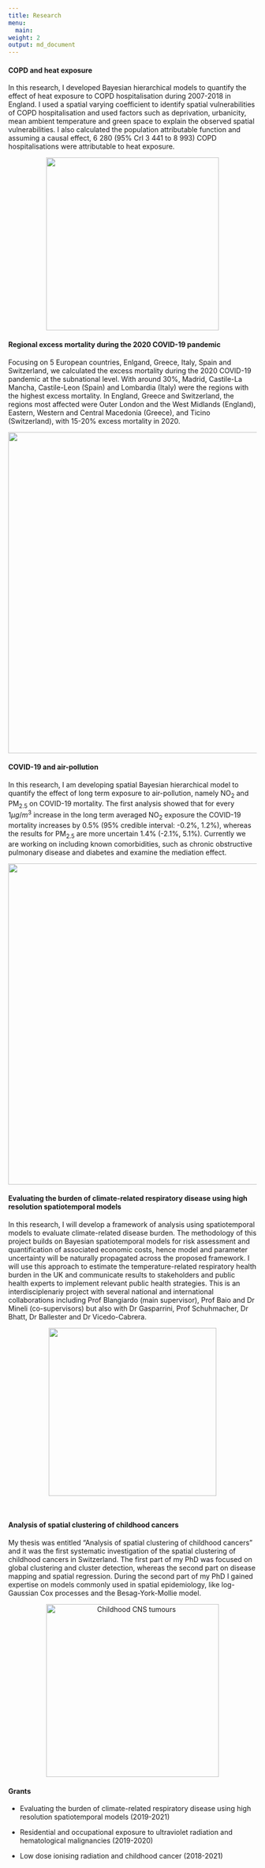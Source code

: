 ```yaml
---
title: Research
menu: 
  main:
weight: 2
output: md_document
---
```


#### COPD and heat exposure
In this research, I developed Bayesian hierarchical models to quantify the effect of heat exposure to COPD hospitalisation during 2007-2018 in England. I used a spatial varying coefficient to identify spatial vulnerabilities of COPD hospitalisation and used factors such as deprivation, urbanicity, mean ambient temperature and green space to explain the observed spatial vulnerabilities. I also calculated the population attributable function and assuming a causal effect, 6 280 (95% CrI 3 441 to 8 993) COPD hospitalisations were attributable to heat exposure. 

<p align="center">
  <img src="/images/popatrCOPD.png" width="350">
</p>

#### Regional excess mortality during the 2020 COVID-19 pandemic
Focusing on 5 European countries, Enlgand, Greece, Italy, Spain and Switzerland, we calculated the excess mortality during the 2020 COVID-19 pandemic at the subnational level. With around 30%, Madrid, Castile-La Mancha, Castile-Leon (Spain) and Lombardia (Italy) were the regions with the highest excess mortality. In England, Greece and Switzerland, the regions most affected were Outer London and the West Midlands (England), Eastern, Western and Central Macedonia (Greece), and Ticino (Switzerland), with 15-20% excess mortality in 2020. 

<p align="center">
  <img src="/images/COVID19excess.png" width="650">
</p>

#### COVID-19 and air-pollution
In this research, I am developing spatial Bayesian hierarchical model to quantify the effect of long term exposure to air-pollution, namely NO$_2$ and PM$_{2.5}$ on COVID-19 mortality. The first analysis showed that for every 1$\mu g/m^3$ increase in the long term averaged NO$_2$ exposure the COVID-19 mortality increases by 0.5% (95% credible interval: -0.2%, 1.2%), whereas the results for PM$_{2.5}$ are more uncertain 1.4% (-2.1%, 5.1%). Currently we are working on including known comorbidities, such as chronic obstructive pulmonary disease and diabetes and examine the mediation effect.

<p align="center">
  <img src="/images/COVID.png" width="650">
</p>
 

#### Evaluating the burden of climate-related respiratory disease using high resolution spatiotemporal models 

In this research, I will develop a framework of analysis using spatiotemporal models to evaluate climate-related disease burden. The methodology of this project builds on Bayesian spatiotemporal models for risk assessment and quantification of associated economic costs, hence model and parameter uncertainty will be naturally propagated across the proposed framework. I will use this approach to estimate the temperature-related respiratory health burden in the UK and communicate results to stakeholders and public health experts to implement relevant public health strategies. This is an interdisciplenariy project with several national and international collaborations including Prof Blangiardo (main supervisor), Prof Baio and Dr Mineli (co-supervisors) but also with Dr Gasparrini, Prof Schuhmacher, Dr Bhatt, Dr Ballester and Dr Vicedo-Cabrera.

<p align="center">
  <img src="/images/MRCFigPres.png" width="340">
</p>

<br>

#### Analysis of spatial clustering of childhood cancers

My thesis was entitled "Analysis of spatial clustering of childhood cancers" and it was the first systematic investigation of the spatial clustering of childhood cancers in Switzerland. The first part of my PhD was focused on global clustering and cluster detection, whereas the second part on disease mapping and spatial regression. During the second part of my PhD I gained expertise on models commonly used in spatial epidemiology, like log-Gaussian Cox processes and the Besag-York-Mollie model. 

<p align="center">
  <img src="/images/CNStumours.png" width="350" title = "Childhood CNS tumours">
</p>

#### Grants 

* Evaluating the burden of climate-related respiratory disease using high resolution spatiotemporal models (2019-2021) 

* Residential and occupational exposure to ultraviolet radiation and hematological malignancies (2019-2020)

* Low dose ionising radiation and childhood cancer (2018-2021)


